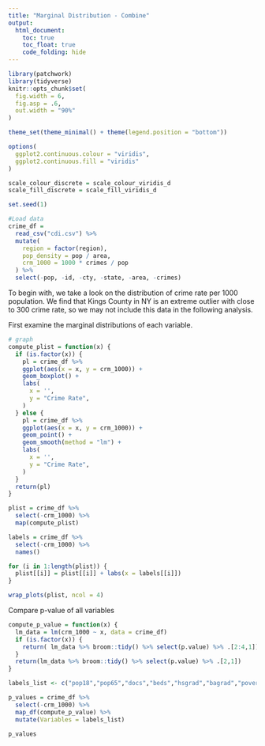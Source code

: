 ```yaml
---
title: "Marginal Distribution - Combine"
output: 
  html_document:
    toc: true
    toc_float: true
    code_folding: hide
---
```


```r
library(patchwork)
library(tidyverse)
knitr::opts_chunk$set(
  fig.width = 6,
  fig.asp = .6,
  out.width = "90%"
)

theme_set(theme_minimal() + theme(legend.position = "bottom"))

options(
  ggplot2.continuous.colour = "viridis",
  ggplot2.continuous.fill = "viridis"
)

scale_colour_discrete = scale_colour_viridis_d
scale_fill_discrete = scale_fill_viridis_d

set.seed(1)
```


```r
#Load data
crime_df = 
  read_csv("cdi.csv") %>% 
  mutate(
    region = factor(region),
    pop_density = pop / area,
    crm_1000 = 1000 * crimes / pop
  ) %>%
  select(-pop, -id, -cty, -state, -area, -crimes)
```

To begin with, we take a look on the distribution of crime rate per 1000 population. We find that Kings County in NY is an extreme outlier with close to 300 crime rate, so we may not include this data in the following analysis.

First examine the marginal distributions of each variable.

```r
# graph
compute_plist = function(x) {
  if (is.factor(x)) {
    pl = crime_df %>% 
    ggplot(aes(x = x, y = crm_1000)) +
    geom_boxplot() +
    labs(
      x = '',
      y = "Crime Rate",
    )
  } else {
    pl = crime_df %>% 
    ggplot(aes(x = x, y = crm_1000)) +
    geom_point() +
    geom_smooth(method = "lm") +
    labs(
      x = '',
      y = "Crime Rate",
    )
  }
  return(pl)
}

plist = crime_df %>%
  select(-crm_1000) %>%
  map(compute_plist)

labels = crime_df %>%
  select(-crm_1000) %>%
  names()

for (i in 1:length(plist)) {
  plist[[i]] = plist[[i]] + labs(x = labels[[i]])
}

wrap_plots(plist, ncol = 4)
```

Compare p-value of all variables

```r
compute_p_value = function(x) {
  lm_data = lm(crm_1000 ~ x, data = crime_df)
  if (is.factor(x)) {
    return( lm_data %>% broom::tidy() %>% select(p.value) %>% .[2:4,1])
  }
  return(lm_data %>% broom::tidy() %>% select(p.value) %>% .[2,1])
}

labels_list <- c("pop18","pop65","docs","beds","hsgrad","bagrad","poverty","unemp","pcincome","totalinc","region_1","region_2", "region_3", "pop_density")

p_values = crime_df %>%
  select(-crm_1000) %>%
  map_df(compute_p_value) %>%
  mutate(Variables = labels_list) 

p_values
```

